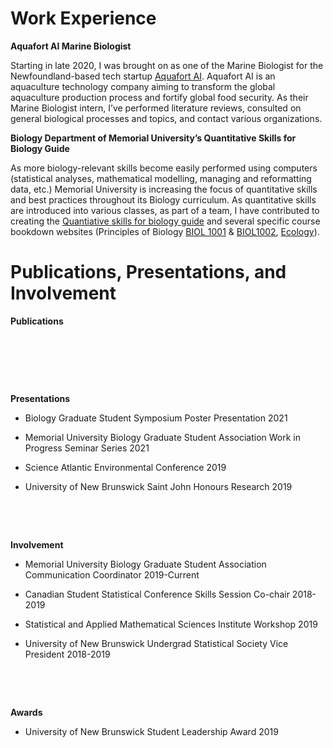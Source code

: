 # Work Experience {-}

**Aquafort AI Marine Biologist **

Starting in late 2020, I was brought on as one of the Marine Biologist for the Newfoundland-based tech startup [Aquafort AI](https://aquafort.ai/). Aquafort AI is an aquaculture technology company aiming to transform the global aquaculture production process and fortify global food security. As their Marine Biologist intern, I've performed literature reviews, consulted on general biological processes and topics, and contact various organizations.




**Biology Department of Memorial University's Quantitative Skills for Biology Guide** 

As more biology-relevant skills become easily performed using computers (statistical analyses, mathematical modelling, managing and reformatting data, etc.) Memorial University is increasing the focus of quantitative skills and best practices throughout its Biology curriculum. As quantitative skills are introduced into various classes, as part of a team, I have contributed to creating the [Quantiative skills for biology guide](https://ahurford.github.io/quant-guide-all-courses/) and several specific course bookdown websites (Principles of Biology [BIOL 1001](https://ahurford.github.io/BIOL-1001/) & [BIOL1002](https://jakep962.github.io/Biol_1002/), [Ecology](https://jakep962.github.io/biol_2600_bookdown/)). 



# Publications, Presentations, and Involvement {.unnumbered}

**Publications**

</br>

</br>

</br>

**Presentations**

-   Biology Graduate Student Symposium Poster Presentation 2021

-   Memorial University Biology Graduate Student Association Work in Progress Seminar Series 2021

-   Science Atlantic Environmental Conference 2019

-   University of New Brunswick Saint John Honours Research 2019

</br>

</br>

**Involvement**

-   Memorial University Biology Graduate Student Association Communication Coordinator 2019-Current

-   Canadian Student Statistical Conference Skills Session Co-chair 2018-2019

-   Statistical and Applied Mathematical Sciences Institute Workshop 2019

-   University of New Brunswick Undergrad Statistical Society Vice President 2018-2019

</br>

</br>

**Awards**

-   University of New Brunswick Student Leadership Award 2019

</br>

</br>
